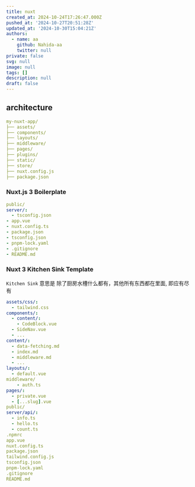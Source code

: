 ```yaml
---
title: nuxt
created_at: 2024-10-24T17:26:47.000Z
pushed_at: '2024-10-27T20:51:28Z'
updated_at: '2024-10-30T15:04:21Z'
authors:
  - name: aa
    github: Nahida-aa
    twitter: null
private: false
svg: null
image: null
tags: []
description: null
draft: false
---
```

## architecture
```yml
my-nuxt-app/
├── assets/
├── components/
├── layouts/
├── middleware/
├── pages/
├── plugins/
├── static/
├── store/
├── nuxt.config.js
├── package.json
```
### Nuxt.js 3 Boilerplate
```yml
public/
server/:
  - tsconfig.json
- app.vue
- nuxt.config.ts
- package.json
- tsconfig.json
- pnpm-lock.yaml
- .gitignore
- README.md
```
### Nuxt 3 Kitchen Sink Template
`Kitchen Sink` 意思是 除了厨房水槽什么都有，其他所有东西都在里面, 即应有尽有
```yml
assets/css/:
  - tailwind.css
components/:
  - content/:
    - CodeBlock.vue
  - SideNav.vue
  - ...
content/:
  - data-fetching.md
  - index.md
  - middleware.md
  - ...
layouts/:
  - default.vue
middleware/
    - auth.ts
pages/:
  - private.vue
  - [...slug].vue
public/
server/api/:
  - info.ts
  - hello.ts
  - count.ts
.npmrc
app.vue
nuxt.config.ts
package.json
tailwind.config.js
tsconfig.json
pnpm-lock.yaml
.gitignore
README.md
```
